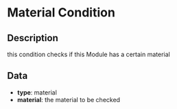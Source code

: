 # Material Condition

## Description

  
this condition checks if this Module has a certain material

## Data

- **type**: material
- **material**: the material to be checked

